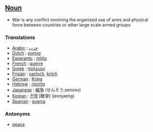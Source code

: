 ==[[Noun]]==

*War is any conflict involving the organized use of arms and physical force between countries or other large scale armed groups

===Translations===

*[[Arabic]] : [[حرب]]
*[[Dutch]] : [[oorlog]]
*[[Esperanto]] : [[milito]]
*[[French]] : [[guerre]]
*[[Greek]] : [[πολεμος]]
*[[Frisian]] : [[oarloch]], [[kriich]]
*[[German]] : [[Krieg]]
*[[Hebrew]] : [[מלחמה]]
*[[Japanese]] : [[戦争]] (せんそう;sensou)
*[[Korean]] : [[전쟁]] [戰爭] (jeonjaeng)
*[[Spanish]] : [[guerra]]

===Antonyms===

*[[peace]]